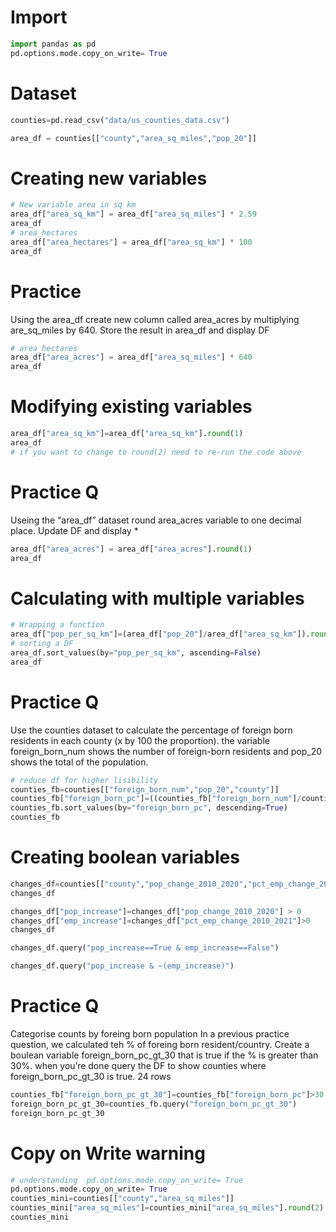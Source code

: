 

# Import

```python
import pandas as pd
pd.options.mode.copy_on_write= True
```

# Dataset

```python

counties=pd.read_csv("data/us_counties_data.csv")
```


```python
area_df = counties[["county","area_sq_miles","pop_20"]]
```

# Creating new variables
```python
# New variable area in sq km
area_df["area_sq_km"] = area_df["area_sq_miles"] * 2.59
area_df
# area_hectares
area_df["area_hectares"] = area_df["area_sq_km"] * 100
area_df
```

# Practice 
Using the area_df create new column called area_acres by multiplying are_sq_miles by 640. Store the result in area_df and display DF


```python
# area_hectares
area_df["area_acres"] = area_df["area_sq_miles"] * 640
area_df
```

# Modifying existing variables

```python
area_df["area_sq_km"]=area_df["area_sq_km"].round(1)
area_df
# if you want to change to round(2) need to re-run the code above
```

# Practice Q
Useing the "area_df" dataset round area_acres variable to one decimal place. Update DF and display *


```python
area_df["area_acres"] = area_df["area_acres"].round(1)
area_df
```

# Calculating with multiple variables

```python
# Wrapping a function 
area_df["pop_per_sq_km"]=(area_df["pop_20"]/area_df["area_sq_km"]).round(1)
# sorting a DF
area_df.sort_values(by="pop_per_sq_km", ascending=False)
area_df
```

# Practice Q
Use the counties dataset to calculate the percentage of foreign born residents in each county (x by 100 the proportion). the variable foreign_born_num shows the number of foreign-born residents and pop_20 shows the total of the population.

```python
# reduce df for higher lisibility
counties_fb=counties[["foreign_born_num","pop_20","county"]]
counties_fb["foreign_born_pc"]=((counties_fb["foreign_born_num"]/counties_fb["pop_20"])*100).round(1)
counties_fb.sort_values(by="foreign_born_pc", descending=True)
counties_fb
```

# Creating boolean variables 

```python
changes_df=counties[["county","pop_change_2010_2020","pct_emp_change_2010_2021"]]
changes_df
```


```python
changes_df["pop_increase"]=changes_df["pop_change_2010_2020"] > 0
changes_df["emp_increase"]=changes_df["pct_emp_change_2010_2021"]>0
changes_df
```


```python
changes_df.query("pop_increase==True & emp_increase==False")

changes_df.query("pop_increase & ~(emp_increase)")
```

# Practice Q
Categorise counts by foreing born population
In a previous practice question, we calculated teh % of foreing born resident/country. Create a boulean variable foreign_born_pc_gt_30 that is true if the % is greater than 30%.
when you're done query the DF to show counties where foreign_born_pc_gt_30 is true. 24 rows


```python
counties_fb["foreign_born_pc_gt_30"]=counties_fb["foreign_born_pc"]>30
foreign_born_pc_gt_30=counties_fb.query("foreign_born_pc_gt_30")
foreign_born_pc_gt_30
```

# Copy on Write warning

```python
# understanding  pd.options.mode.copy_on_write= True
pd.options.mode.copy_on_write= True
counties_mini=counties[["county","area_sq_miles"]]
counties_mini["area_sq_miles"]=counties_mini["area_sq_miles"].round(2)
counties_mini

```
